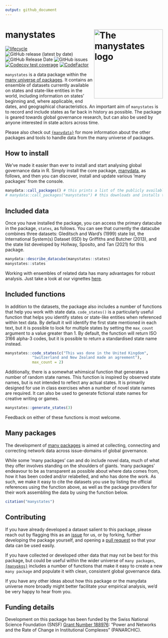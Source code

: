 ```yaml
---
output: github_document
---
```

# manystates <img src="man/figures/manystates_hexlogo.png" alt="The manystates logo" align="right" width="220"/>

<!-- badges: start -->
[![lifecycle](https://img.shields.io/badge/lifecycle-experimental-orange.svg)](https://www.tidyverse.org/lifecycle/#experimental)
![GitHub release (latest by date)](https://img.shields.io/github/v/release/globalgov/manystates)
![GitHub Release Date](https://img.shields.io/github/release-date/globalgov/manystates)
![GitHub issues](https://img.shields.io/github/issues-raw/globalgov/manystates)
[![Codecov test coverage](https://codecov.io/gh/globalgov/manystates/branch/main/graph/badge.svg)](https://app.codecov.io/gh/globalgov/manystates?branch=main)
[![CodeFactor](https://www.codefactor.io/repository/github/globalgov/manystates/badge)](https://www.codefactor.io/repository/github/globalgov/manystates)
<!-- badges: end -->

`manystates` is a data package within the
[many universe of packages](https://github.com/globalgov).
It contains an ensemble of datasets currently available on states and 
state-like entities in the world,
including information on states' beginning and, where applicable, end dates,
and geographical characteristics. 
An important aim of `manystates` is to record and include states as far back in history as possible. 
The package is geared towards global governance research, 
but can also be used by anyone interested in state actors across time. 

Please also check out [`{manydata}`](https://github.com/globalgov/manydata) for
more information about the other packages and tools to handle data from the
many universe of packages. 

## How to install

We've made it easier than ever to install and start analysing global governance
data in R. Simply install the core package,
[manydata](https://github.com/globalgov/manydata), as follows,
and then you can discover, install and update various 'many packages' from the
console.

```r
manydata::call_packages() # this prints a list of the publicly available data packages currently available
# manydata::call_packages("manystates") # this downloads and installs the named package
```

## Included data

Once you have installed the package, you can access the primary datacube in the
package, `states`, as follows.
You can see that currently the datacube combines three datasets:
Gleditsch and Ward's (1999) state list,
the International System(s) Dataset (ISD) by Griffiths and Butcher (2013),
and the state list developed by Hollway, Sposito, and Tan (2021) for
this package.

```r
manydata::describe_datacube(manystates::states)
manystates::states
```

Working with ensembles of related data has many advantages for robust analysis.
Just take a look at our vignettes [here](https://globalgov.github.io/manydata/articles/user.html).

## Included functions

In addition to the datasets, the package also includes a number of
functions that help you work with state data.
`code_states()` is a particularly useful function that helps you
identify states or state-like entities when referenced within text data.
By default it will identify the first state mentioned in each text,
but it is possible to look for multiple states by setting the
`max_count` argument to a value greater than 1.
By default, the function will return ISO 3166 alpha-3 codes,
but it is possible to return a standardised state name instead.

```r
manystates::code_states(c("This was done in the United Kingdom", 
            "Switzerland and New Zealand made an agreement"),
            max_count = 2)
```

Additionally, there is a somewhat whimsical function that generates
a number of random state names.
This function is inspired by observed state names,
but is not intended to reflect any actual states.
It is primarily designed for use in class exercises when a number of novel
state names are required.
It can also be used to generate fictional state names for
creative writing or games.

```r
manystates::generate_states(3)
```

Feedback on either of these functions is most welcome.

## Many packages

The development of [many packages](https://github.com/globalgov/manydata) is aimed
at collecting, connecting and correcting network data across issue-domains of
global governance.

While some 'many packages' can and do include novel data,
much of what they offer involves standing on the shoulders of giants.
'many packages' endeavour to be as transparent as possible about where data
comes from, how it has been coded and/or relabelled, and who has done the work.
As such, we make it easy to cite the datasets you use
by listing the official references using the function above,
as well as the package providers for their work assembling the data
by using the function below.

```r
citation("manystates")
```

## Contributing

If you have already developed a dataset salient to this package,
please reach out by flagging this as an [issue](https://github.com/globalgov/manystates/issues)
for us, or by forking, further developing the package yourself, and opening a
[pull request](https://github.com/globalgov/manystates/pulls)
so that your data can be used easily.

If you have collected or developed other data that may not be best for this
package, but could be useful within the wider universe of `many packages`, 
[`{manypkgs}`](https://github.com/globalgov/manypkgs) includes a number of
functions that make it easy to create a new `many package` and populate it with
clean, consistent global governance data.

If you have any other ideas about how this package or the manydata 
universe more broadly might better facilitate your empirical analysis, we'd be
very happy to hear from you.

## Funding details

Development on this package has been funded by the Swiss National Science Foundation (SNSF)
[Grant Number 188976](https://data.snf.ch/grants/grant/188976): 
"Power and Networks and the Rate of Change in Institutional Complexes" (PANARCHIC).
